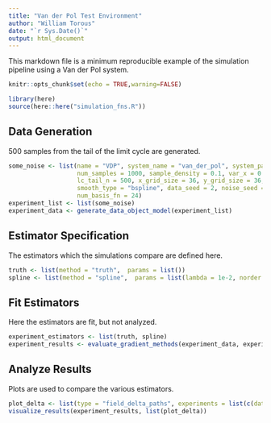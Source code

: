 ```yaml
---
title: "Van der Pol Test Environment"
author: "William Torous"
date: "`r Sys.Date()`"
output: html_document
---
```


This markdown file is a minimum reproducible example of the simulation pipeline using a Van der Pol system.

```r
knitr::opts_chunk$set(echo = TRUE,warning=FALSE)
```

```r
library(here)
source(here::here("simulation_fns.R"))
```

## Data Generation

500 samples from the tail of the limit cycle are generated.

```r
some_noise <- list(name = "VDP", system_name = "van_der_pol", system_params = list(mu=3),
				   num_samples = 1000, sample_density = 0.1, var_x = 0.05, var_y = 0.05,
                   lc_tail_n = 500, x_grid_size = 36, y_grid_size = 36, extrapolation_size = 0.5,
				   smooth_type = "bspline", data_seed = 2, noise_seed = 2, smooth_lambda = 1e-12,
				   num_basis_fn = 24)
experiment_list <- list(some_noise)
experiment_data <- generate_data_object_model(experiment_list)
```

## Estimator Specification

The estimators which the simulations compare are defined here.

```r
truth <- list(method = "truth",  params = list())
spline <- list(method = "spline",  params = list(lambda = 1e-2, norder = 6, nbasis = 20, side_info = list()))
```

## Fit Estimators

Here the estimators are fit, but not analyzed.

```r
experiment_estimators <- list(truth, spline)
experiment_results <- evaluate_gradient_methods(experiment_data, experiment_estimators)
```

## Analyze Results

Plots are used to compare the various estimators.

```r
plot_delta <- list(type = "field_delta_paths", experiments = list(c(data = 1, estimator = 1, ref = 1),c(data = 1, estimator = 2, ref = 1)))
visualize_results(experiment_results, list(plot_delta))
```



